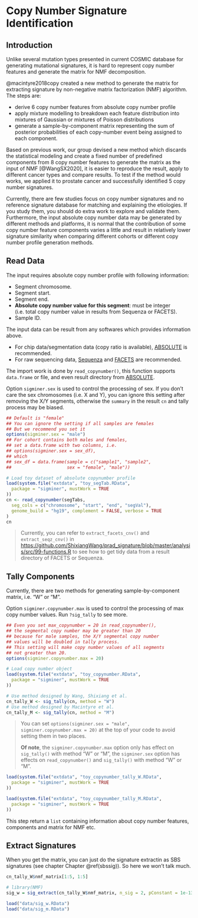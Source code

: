 # Copy Number Signature Identification {#cnsig}

## Introduction 

Unlike several mutation types presented in current COSMIC database for generating mutational signatures, it is hard to represent copy number features and generate the matrix for NMF decomposition.

@macintyre2018copy created a new method to generate the matrix for extracting signature by non-negative matrix factorization (NMF) algorithm. The steps are:

- derive 6 copy number features from absolute copy number profile
- apply mixture modelling to breakdown each feature distribution into mixtures of Gaussian or mixtures of Poisson distributions
- generate a sample-by-component matrix representing the sum of posterior probabilities of each copy-number event being assigned to each component.

Based on previous work, our group devised a new method which discards the statistical modeling and create a fixed number of predefined components from 8 copy number features to generate the matrix as the input of NMF [@WangSX2020],
it is easier to reproduce the result, apply to different cancer types and compare results.
To test if the method would works, we applied it to prostate cancer and successfully identified 5 copy number signatures.

Currently, there are few studies focus on copy number signatures and no reference signature database for matching and explaining the etiologies. If you study them, you should do extra work to explore and validate them. Furthermore, the input absolute copy number data may be generated by different methods and platforms, it is normal that the contribution of some copy number feature components varies a little and result in relatively lower signature similarity when comparing different cohorts or different copy number profile generation methods.

## Read Data 

The input requires absolute copy number profile with following information:

- Segment chromosome.
- Segment start.
- Segment end.
- **Absolute copy number value for this segment**: must be integer (i.e. total copy number value in results from Sequenza or FACETS).
- Sample ID.

The input data can be result from any softwares which provides information above.

- For chip data/segmentation data (copy ratio is available), [ABSOLUTE](https://software.broadinstitute.org/cancer/cga/absolute) is recommended.
- For raw sequencing data, [Sequenza](https://cran.r-project.org/web/packages/sequenza/index.html) and [FACETS](https://github.com/mskcc/facets) are recommended.

The import work is done by `read_copynumber()`, this function supports `data.frame` or file, and even result directory from [ABSOLUTE](https://software.broadinstitute.org/cancer/cga/absolute).

Option `sigminer.sex` is used to control the processing of sex. If you don't care the sex chromosomes (i.e. X and Y),
you can ignore this setting after removing the X/Y segments, otherwise the `summary` in the result `cn` and tally process may be biased.

```r
## Default is "female"
## You can ignore the setting if all samples are females
## But we recommend you set it
options(sigminer.sex = "male")
## For cohort contains both males and females,
## set a data.frame with two columns, i.e.
## options(sigminer.sex = sex_df),
## which
## sex_df = data.frame(sample = c("sample1", "sample2",
##                     sex = "female", "male"))

# Load toy dataset of absolute copynumber profile
load(system.file("extdata", "toy_segTab.RData",
  package = "sigminer", mustWork = TRUE
))
cn <- read_copynumber(segTabs,
  seg_cols = c("chromosome", "start", "end", "segVal"),
  genome_build = "hg19", complement = FALSE, verbose = TRUE
)
cn
```

> Currently, you can refer to `extract_facets_cnv()` and `extract_seqz_cnv()` in <https://github.com/ShixiangWang/prad_signature/blob/master/analysis/src/99-functions.R> to
> see how to get tidy data from a result directory of FACETS or Sequenza.

## Tally Components 

Currently, there are two methods for generating sample-by-component matrix, i.e. "W" or "M".

Option `sigminer.copynumber.max` is used to control the processing of max copy number values. Run `?sig_tally` to see more.

```r
## Even you set max_copynumber = 20 in read_copynumber(),
## the segmental copy number may be greater than 20
## because for male samples, the X/Y segmental copy number
## values will be doubled in tally process.
## This setting will make copy number values of all segments
## not greater than 20.
options(sigminer.copynumber.max = 20)

# Load copy number object
load(system.file("extdata", "toy_copynumber.RData",
  package = "sigminer", mustWork = TRUE
))

# Use method designed by Wang, Shixiang et al.
cn_tally_W <- sig_tally(cn, method = "W")
# Use method designed by Macintyre et al.
cn_tally_M <- sig_tally(cn, method = "M")
```

> You can set `options(sigminer.sex = "male", sigminer.copynumber.max = 20)` at the top of your code
> to avoid setting them in two places.
>
> **Of note**, the `sigminer.copynumber.max` option only has effect on `sig_tally()` with method "W" or "M",
> the `sigminer.sex` option has effects on `read_copynumber()` and `sig_tally()` with method "W" or "M".

```r
load(system.file("extdata", "toy_copynumber_tally_W.RData",
  package = "sigminer", mustWork = TRUE
))

load(system.file("extdata", "toy_copynumber_tally_M.RData",
  package = "sigminer", mustWork = TRUE
))
```

This step return a `list` containing information about copy number features, components and matrix for NMF etc.

## Extract Signatures 


When you get the matrix, you can just do the signature extractin as SBS signatures (see chapter Chapter \@ref(sbssig)). So here we won't talk much.

```r
cn_tally_W$nmf_matrix[1:5, 1:5]
```


```r
# library(NMF)
sig_w = sig_extract(cn_tally_W$nmf_matrix, n_sig = 2, pConstant = 1e-13)
```


```r
load("data/sig_w.RData")
load("data/sig_m.RData")
```




